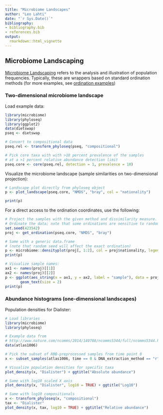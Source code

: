 ```yaml
---
title: "Microbiome Landscapes"
author: "Leo Lahti"
date: "`r Sys.Date()`"
bibliography: 
- bibliography.bib
- references.bib
output: 
  rmarkdown::html_vignette
---
```

<!--
  %\VignetteEngine{knitr::rmarkdown}
  %\VignetteIndexEntry{microbiome tutorial - density}
  %\usepackage[utf8]{inputenc}
  %\VignetteEncoding{UTF-8}  
-->


## Microbiome Landscaping

[Microbiome Landscaping](https://academic.oup.com/femsre/article/doi/10.1093/femsre/fuw045/2979411/Intestinal-microbiome-landscaping-insight-in#58802539) refers to the analysis and illustration of population frequencies. Typically, these are wrappers based on standard ordination methods (for more examples, see [ordination examples](Ordination.md))


### Two-dimensional microbiome landscape

Load example data:

```r
library(microbiome)
library(phyloseq)
library(ggplot2)
data(dietswap)
pseq <- dietswap

# Convert to compositional data
pseq.rel <- transform_phyloseq(pseq, "compositional")

# Pick core taxa with with >10 percent prevalence of the samples
# at a >1 percent relative abundance detection limit
pseq.core <- core(pseq.rel, detection = 1, prevalence = 10)
```


Visualize the microbiome landscape (sample similarities on two-dimensional projection):

```r
# Landscape plot directly from phyloseq object
p <- plot_landscape(pseq.core, "NMDS", "bray", col = "nationality")
```

```r
print(p)
```

For a direct access to the ordination coordinates, use the following:

```r
# Project the samples with the given method and dissimilarity measure. 
# Ordinate the data; note that some ordinations are sensitive to random seed
set.seed(423542)
proj <- get_ordination(pseq.core, "NMDS", "bray")

# Same with a generic data.frame
# (note that random seed will affect the exact ordination)
p <- microbiome::densityplot(proj[, 1:2], col = proj$nationality, legend = T)
print(p)

# Visualize sample names:
ax1 <- names(proj)[[1]]
ax2 <- names(proj)[[2]]
p <- ggplot(aes_string(x = ax1, y = ax2, label = "sample"), data = proj) +
       geom_text(size = 2)
print(p)
```


### Abundance histograms (one-dimensional landscapes)

Population densities for Dialister:

```r
# Load libraries
library(microbiome)
library(phyloseq)

# Example data from
# http://www.nature.com/ncomms/2014/140708/ncomms5344/full/ncomms5344.html
data(atlas1006)

# Pick the subset of RBB-preprocessed samples from time point 0
x <- subset_samples(atlas1006, time == 0 & DNA_extraction_method == "r")

# Visualize population densities for specific taxa
plot_density(x, "Dialister") + ggtitle("Absolute abundance")

# Same with log10 scaled X axis
plot_density(x, "Dialister", log10 = TRUE) + ggtitle("Log10")

# Same with log10 compositionals
x <- transform_phyloseq(x, "compositional")
tax <- "Dialister"
plot_density(x, tax, log10 = TRUE) + ggtitle("Relative abundance")
```

